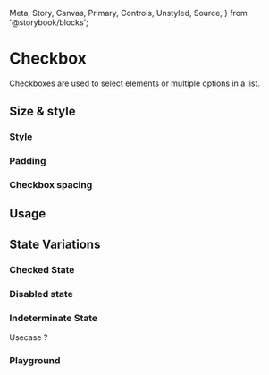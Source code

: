   Meta,
  Story,
  Canvas,
  Primary,
  Controls,
  Unstyled,
  Source,
} from '@storybook/blocks';


<Meta of={CheckboxStories} />

# Checkbox

Checkboxes are used to select elements or multiple options in a list.

## Size & style

### Style

### Padding

### Checkbox spacing

## Usage

<Canvas of={CheckboxStories.DefaultCheckbox} withToolbar />

<Story of={CheckboxStories.DefaultCheckbox} />

## State Variations

### Checked State

### Disabled state

### Indeterminate State

Usecase ?

### Playground

